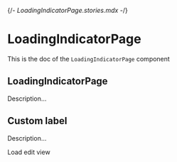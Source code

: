 {/*- LoadingIndicatorPage.stories.mdx -*/}


<Meta title="components/LoadingIndicatorPage" component={LoadingIndicatorPage} />

# LoadingIndicatorPage

This is the doc of the `LoadingIndicatorPage` component

## LoadingIndicatorPage

Description...

<Canvas>
  <Story name="base">
    <LoadingIndicatorPage data-testid="loader" />
  </Story>
</Canvas>

## Custom label

Description...

<Canvas>
  <Story name="custom-label">
    <LoadingIndicatorPage data-testid="loader">Load edit view</LoadingIndicatorPage>
  </Story>
</Canvas>
